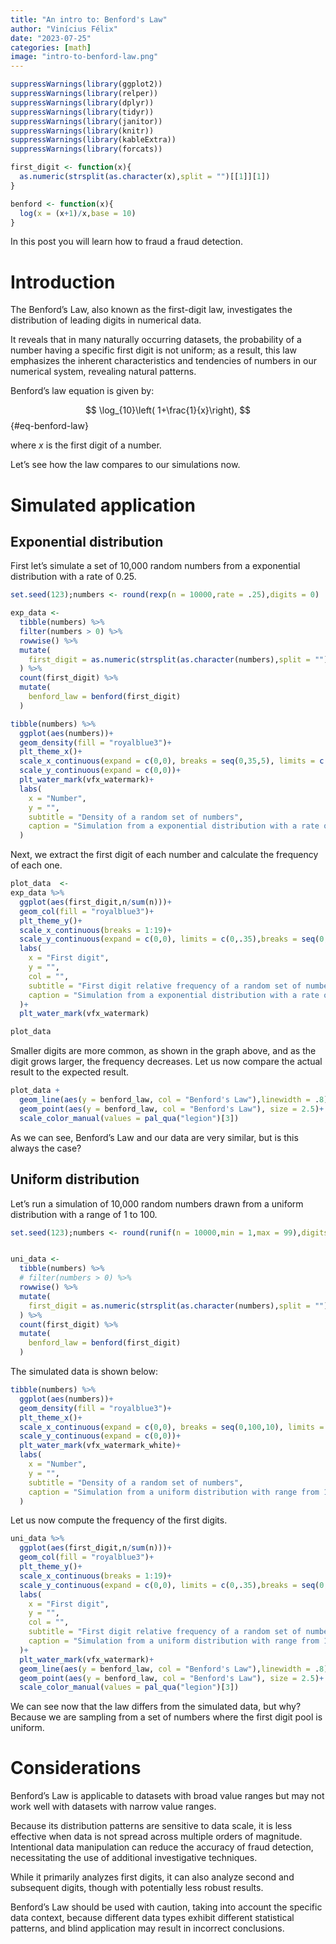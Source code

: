 ```yaml
---
title: "An intro to: Benford's Law"
author: "Vinícius Félix"
date: "2023-07-25"
categories: [math]
image: "intro-to-benford-law.png"
---
```


```r
suppressWarnings(library(ggplot2))
suppressWarnings(library(relper))
suppressWarnings(library(dplyr))
suppressWarnings(library(tidyr))
suppressWarnings(library(janitor))
suppressWarnings(library(knitr))
suppressWarnings(library(kableExtra))
suppressWarnings(library(forcats))

first_digit <- function(x){
  as.numeric(strsplit(as.character(x),split = "")[[1]][1])
}

benford <- function(x){
  log(x = (x+1)/x,base = 10)
}
```

In this post you will learn how to fraud a fraud detection.

# Introduction

The Benford's Law, also known as the first-digit law, investigates the distribution of leading digits in numerical data.

It reveals that in many naturally occurring datasets, the probability of a number having a specific first digit is not uniform; as a result, this law emphasizes the inherent characteristics and tendencies of numbers in our numerical system, revealing natural patterns.

Benford's law equation is given by:

$$
\log_{10}\left( 1+\frac{1}{x}\right),
$$ {#eq-benford-law}

where $x$ is the first digit of a number.

Let's see how the law compares to our simulations now.

# Simulated application

## Exponential distribution

First let's simulate a set of 10,000 random numbers from a exponential distribution with a rate of 0.25.

```r

set.seed(123);numbers <- round(rexp(n = 10000,rate = .25),digits = 0)

exp_data <-
  tibble(numbers) %>% 
  filter(numbers > 0) %>% 
  rowwise() %>% 
  mutate(
    first_digit = as.numeric(strsplit(as.character(numbers),split = "")[[1]][1])
  ) %>% 
  count(first_digit) %>% 
  mutate(
    benford_law = benford(first_digit)
  )

```

```r

tibble(numbers) %>% 
  ggplot(aes(numbers))+
  geom_density(fill = "royalblue3")+
  plt_theme_x()+
  scale_x_continuous(expand = c(0,0), breaks = seq(0,35,5), limits = c(0,25))+
  scale_y_continuous(expand = c(0,0))+
  plt_water_mark(vfx_watermark)+
  labs(
    x = "Number",
    y = "",
    subtitle = "Density of a random set of numbers",
    caption = "Simulation from a exponential distribution with a rate of 0.25."
  )
```

Next, we extract the first digit of each number and calculate the frequency of each one.

```r
plot_data  <-
exp_data %>% 
  ggplot(aes(first_digit,n/sum(n)))+
  geom_col(fill = "royalblue3")+
  plt_theme_y()+
  scale_x_continuous(breaks = 1:19)+
  scale_y_continuous(expand = c(0,0), limits = c(0,.35),breaks = seq(0,.35,.05))+
  labs(
    x = "First digit",
    y = "",
    col = "",
    subtitle = "First digit relative frequency of a random set of numbers",
    caption = "Simulation from a exponential distribution with a rate of 0.25."
  )+
  plt_water_mark(vfx_watermark)

plot_data
```

Smaller digits are more common, as shown in the graph above, and as the digit grows larger, the frequency decreases. Let us now compare the actual result to the expected result.

```r

plot_data +
  geom_line(aes(y = benford_law, col = "Benford's Law"),linewidth = .8)+
  geom_point(aes(y = benford_law, col = "Benford's Law"), size = 2.5)+
  scale_color_manual(values = pal_qua("legion")[3])

```

As we can see, Benford's Law and our data are very similar, but is this always the case?

## Uniform distribution

Let's run a simulation of 10,000 random numbers drawn from a uniform distribution with a range of 1 to 100.

```r

set.seed(123);numbers <- round(runif(n = 10000,min = 1,max = 99),digits = 0)


uni_data <-
  tibble(numbers) %>% 
  # filter(numbers > 0) %>% 
  rowwise() %>% 
  mutate(
    first_digit = as.numeric(strsplit(as.character(numbers),split = "")[[1]][1])
  ) %>% 
  count(first_digit) %>% 
  mutate(
    benford_law = benford(first_digit)
  )
```

The simulated data is shown below:

```r

tibble(numbers) %>% 
  ggplot(aes(numbers))+
  geom_density(fill = "royalblue3")+
  plt_theme_x()+
  scale_x_continuous(expand = c(0,0), breaks = seq(0,100,10), limits = c(0,100))+
  scale_y_continuous(expand = c(0,0))+
  plt_water_mark(vfx_watermark_white)+
  labs(
    x = "Number",
    y = "",
    subtitle = "Density of a random set of numbers",
    caption = "Simulation from a uniform distribution with range from 1 to 100."
  )
```

Let us now compute the frequency of the first digits.

```r
uni_data %>% 
  ggplot(aes(first_digit,n/sum(n)))+
  geom_col(fill = "royalblue3")+
  plt_theme_y()+
  scale_x_continuous(breaks = 1:19)+
  scale_y_continuous(expand = c(0,0), limits = c(0,.35),breaks = seq(0,.35,.05))+
  labs(
    x = "First digit",
    y = "",
    col = "",
    subtitle = "First digit relative frequency of a random set of numbers",
    caption = "Simulation from a uniform distribution with range from 1 to 100."
  )+
  plt_water_mark(vfx_watermark)+
  geom_line(aes(y = benford_law, col = "Benford's Law"),linewidth = .8)+
  geom_point(aes(y = benford_law, col = "Benford's Law"), size = 2.5)+
  scale_color_manual(values = pal_qua("legion")[3])

```

We can see now that the law differs from the simulated data, but why? Because we are sampling from a set of numbers where the first digit pool is uniform.

# Considerations

Benford's Law is applicable to datasets with broad value ranges but may not work well with datasets with narrow value ranges.

Because its distribution patterns are sensitive to data scale, it is less effective when data is not spread across multiple orders of magnitude. Intentional data manipulation can reduce the accuracy of fraud detection, necessitating the use of additional investigative techniques.

While it primarily analyzes first digits, it can also analyze second and subsequent digits, though with potentially less robust results.

Benford's Law should be used with caution, taking into account the specific data context, because different data types exhibit different statistical patterns, and blind application may result in incorrect conclusions.
